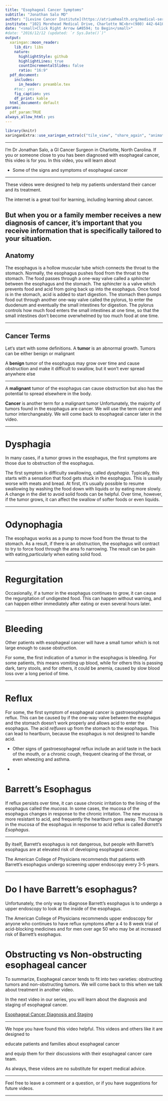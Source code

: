 ```yaml
---
title: "Esophageal Cancer Symptoms"
subtitle: "Jonathan Salo MD"
author: "[Levine Cancer Institute](https://atriumhealth.org/medical-services/specialty-care/cancer-care/esophageal-cancer/meet-the-team#)"
institute: "1021 Morehead Medical Drive, Charlotte NC<br>(980) 442-6410"
date: "<small>Click Right Arrow &#8594; to Begin</small>"
#date: "2016/12/12 (updated: `r Sys.Date()`)"
output:
  xaringan::moon_reader:
    lib_dir: libs
    nature:
      highlightStyle: github
      highlightLines: true
      countIncrementalSlides: false
      ratio: "16:9"
  pdf_document:
    includes:
      in_header: preamble.tex
    #toc: yes
    fig_caption: yes
    df_print: kable
  html_document: default
params: 
  pdf_param:TRUE
always_allow_html: yes     
---
```

<style type="text/css">
.remark-slide-content {
    font-size: 40px;
    padding: 1em 4em 1em 4em;
}

.title-slide h1:nth-of-type(1) {
}
.title-slide h2:nth-of-type(1) {
}
.title-slide a:nth-of-type(1) {
    color: #99ccff ;
    text-decoration: underline;
}

</style>
<!--- --->
<!--- --->
```r
library(knitr)
xaringanExtra::use_xaringan_extra(c("tile_view", "share_again", "animate_css", "tachyons","fit_screen","broadcast","scribble"))
```
---

I’m Dr Jonathan Salo,  a GI Cancer Surgeon in Charlotte, North Carolina. If you or someone close to you has been diagnosed with esophageal cancer, this video is for you. In this video, you will learn about

- Some of the signs and symptoms of esophageal cancer

---

These videos were designed to help my patients understand their cancer and its treatment. 

The internet is a great tool for learning, including learning about cancer.

But when you or a family member receives a new diagnosis of cancer, it's important that you receive information that is specifically tailored to your situation.
---

## Anatomy

The esophagus is a hollow muscular tube which connects the throat to the stomach. Normally, the esophagus pushes food from the throat to the stomach. The food passes through a one-way valve called a *sphincter* between the esophagus and the stomach.  The sphincter is a valve which prevents food and acid from going back up into the esophagus.  Once food is in the stomach, acid is added to start digestion.  The stomach then pumps food out through another one-way valve called the pylorus, to enter the duodenum and eventually the small intestines for digestion. The pylorus controls how much food enters the small intestines at one time, so that the small intestines don't become overwhelmed by too much food at one time.

---

## Cancer Terms

Let‘s start with some definitions. A **tumor** is an abnormal growth. Tumors can be either benign or malignant

A **benign** tumor of the esophagus may grow over time and cause obstruction and make it difficult to swallow, but it won’t ever spread anywhere else

---

 A **malignant** tumor of the esophagus can cause obstruction but also has the potential to spread elsewhere in the body.

**Cancer** is another term for a malignant tumor Unfortunately, the majority of tumors found in the esophagus are cancer. We will use the term cancer and tumor interchangeably. We will come back to esophageal cancer later in the video.

---

# Dysphagia

In many cases, if a tumor grows in the esophagus, the first symptoms are those due to obstruction of the esophagus. 

The first symptom is difficulty swallowing, called *dysphagia*.  Typically, this starts with a sensation that food gets stuck in the esophagus. This is usually worse with meats and bread. At first, it's usually possible to resume swallowing by washing the food down with liquids or by eating more slowly. A change in the diet to avoid solid foods can be helpful.  Over time, however, if the tumor grows, it can affect the swallow of softer foods or even liquids.

--- 

# Odynophagia

The esophagus works as a pump to move food from the throat to the stomach. As a result, if there is an obstruction, the esophagus will contract to try to force food through the area fo narrowing. The result can be pain with eating,particularly when eating solid food. 

---


# Regurgitation

Occasionally, if a tumor in the esophagus continues to grow, it can cause the regurgitation of undigested food.  This can happen without warning, and can happen either immediately after eating or even several hours later.

---

# Bleeding

Other patients with esophageal cancer will have a small tumor which is not large enough to cause obstruction.

For some, the first indication of a tumor in the esophagus is bleeding.  For some patients, this means vomiting up blood, while for others this is passing dark, tarry stools, and for others, it could be anemia, caused by slow blood loss over a long period of time.

---

# Reflux

For some, the first symptom of esophageal cancer is gastroesophageal reflux.  This can be caused by if the one-way valve between the esophagus and the stomach doesn't work properly and allows acid to enter the esophagus. The acid *relfuxes* up from the stomach to the esophagus. This can lead to heartburn, because the esophagus is not designed to handle acid. 

-
Other signs of gastroesophageal reflux include an acid taste in the back of the mouth, or a chronic cough, frequent clearing of the throat, or even wheezing and asthma.

-

# Barrett's Esophagus

If reflux persists over time, it can cause chronic irritation to the lining of the esophagus called the *mucosa*. In some cases, the mucosa of the esophagus changes in response to  the chronic irritation.  The new mucosa is more resistant to acid, and frequently the heartburn goes away. The change in the mucosa of the esophagus in response to acid reflux is called *Barrett's Esophagus*.

---

By itself, Barrett's esophagus is not dangerous, but people with Barrett's esophagus are at elevated risk of developing esophageal cancer. 
  
The American College of Physicians recommends that patients with Barrett's esophagus undergo screening upper endoscopy every 3-5 years.

---

# Do I have Barrett's esophagus?

Unfortunately, the only way to diagnose Barrett's esophagus is to undergo a upper endoscopy to look at the inside of the esophagus.

The American College of Physicians recommends upper endoscopy for anyone who continues to have reflux symptoms after a 4 to 8 week trial of acid-blocking medicines and for men over age 50 who may be at increased risk of Barrett's esophagus.



# Obstructing vs Non-obstructing esophageal cancer

To summarize, Esophageal cancer tends to fit into two varieties: obstructing tumors and non-obstructing tumors.  We will come back to this when we talk about treatment in another video.

In the next video in our series, you will learn about the diagnosis and staging of esophageal cancer.

[Esophageal Cancer Diagnosis and Staging](02-Eso_Dx_staging.html)

---

We hope you have found this video helpful. This videos and others like it are designed to 

educate patients and families about esophageal cancer 

and equip them for their discussions with their esophageal cancer care team. 

As always, these videos are no substitute for expert medical advice. 

---

Feel free to leave a comment or a question, or if you have suggestions for future videos.

---